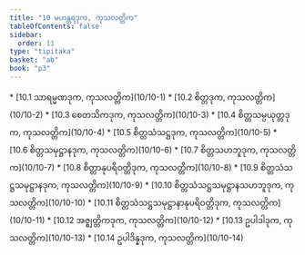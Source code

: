 ```yaml
---
title: "10 မဟန္တရဒုက, ကုသလတ္တိက"
tableOfContents: false
sidebar:
  order: 11
type: "tipitaka"
basket: "ab"
book: "p3"
---
```



<DynamicBreadcrumb />



<TableOfContents book="p3" section="10">
* [10.1 သာရမ္မဏဒုက, ကုသလတ္တိက](10/10-1)
* [10.2 စိတ္တဒုက, ကုသလတ္တိက](10/10-2)
* [10.3 စေတသိကဒုက, ကုသလတ္တိက](10/10-3)
* [10.4 စိတ္တသမ္ပယုတ္တဒုက, ကုသလတ္တိက](10/10-4)
* [10.5 စိတ္တသံသဋ္ဌဒုက, ကုသလတ္တိက](10/10-5)
* [10.6 စိတ္တသမုဋ္ဌာနဒုက, ကုသလတ္တိက](10/10-6)
* [10.7 စိတ္တသဟဘူဒုက, ကုသလတ္တိက](10/10-7)
* [10.8 စိတ္တာနုပရိဝတ္တိဒုက, ကုသလတ္တိက](10/10-8)
* [10.9 စိတ္တသံသဋ္ဌသမုဋ္ဌာနဒုက, ကုသလတ္တိက](10/10-9)
* [10.10 စိတ္တသံသဋ္ဌသမုဋ္ဌာနသဟဘူဒုက, ကုသလတ္တိက](10/10-10)
* [10.11 စိတ္တသံသဋ္ဌသမုဋ္ဌာနာနုပရိဝတ္တိဒုက, ကုသလတ္တိက](10/10-11)
* [10.12 အဇ္ဈတ္တိကဒုက, ကုသလတ္တိက](10/10-12)
* [10.13 ဥပါဒါဒုက, ကုသလတ္တိက](10/10-13)
* [10.14 ဥပါဒိန္နဒုက, ကုသလတ္တိက](10/10-14)
</TableOfContents>